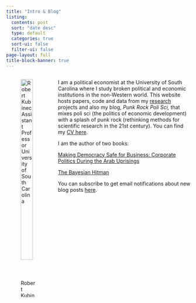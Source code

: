 ```yaml
---
title: "Intro & Blog"
listing:
  contents: post
  sort: "date desc"
  type: default
  categories: true
  sort-ui: false
  filter-ui: false
page-layout: full
title-block-banner: true
---
```


:::: {.columns}

::: {.column width="25%"}
![Robert Kubinec<br>Assistant Professor<br>University of South Carolina](files/img/more_direct_camera_profile_cropped.jpg){width="90%"}
:::

::: {.column width="75%"}

I am a political economist at the University of South Carolina where I study broken political and economic institutions in the non-Western world. This website hosts papers, code and data from my [research](research/index.qmd) projects and also my blog, *Punk Rock Poli Sci,* that mixes poli sci (the politics of economic development) with a splash of punk rock (rethinking methods for scientific research in the 21st century). You can find my [CV here](files/Robert_Kubinec_CV_full.pdf).

I am the author of two books:

[Making Democracy Safe for Business: Corporate Politics During the Arab Uprisings](https://www.cambridge.org/core/books/making-democracy-safe-for-busines/B937C65E6766D9A5D8AC390EA2182B21)

[The Bayesian Hitman](https://www.amazon.com/Bayesian-Hitman-Robert-M-Kubinec/dp/B0D6M4WNRZ)

You can subscribe to get email notifications about new blog posts [here](https://docs.google.com/forms/d/e/1FAIpQLScgbBPHF1uAjhTFQ2CUxmQ75gSsLsnl-wja2Blx2ZyOxQQITg/viewform?usp=sf_link).

:::

::::


